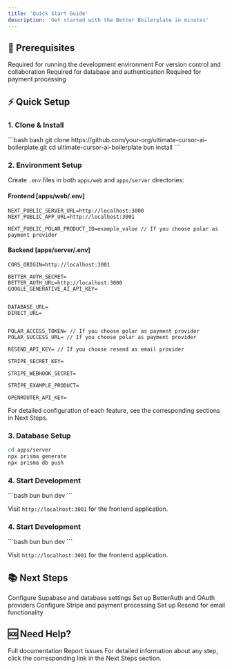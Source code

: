 ```yaml
---
title: 'Quick Start Guide'
description: 'Get started with the Better Boilerplate in minutes'
---
```


## 🚀 Prerequisites

<CardGroup cols={2}>
  <Card title="Bun 1.0+" icon="code">
    Required for running the development environment
  </Card>
  <Card title="Git" icon="code-branch">
    For version control and collaboration
  </Card>
  <Card title="Supabase Account" icon="database">
    Required for database and authentication
  </Card>
  <Card title="Stripe Account" icon="credit-card">
    Required for payment processing
  </Card>
</CardGroup>

## ⚡ Quick Setup

### 1. Clone & Install

<CodeGroup>
```bash bash
git clone https://github.com/your-org/ultimate-cursor-ai-boilerplate.git
cd ultimate-cursor-ai-boilerplate
bun install
```
</CodeGroup>

### 2. Environment Setup

Create `.env` files in both `apps/web` and `apps/server` directories:

#### Frontend [apps/web/.env]
```env
NEXT_PUBLIC_SERVER_URL=http://localhost:3000
NEXT_PUBLIC_APP_URL=http://localhost:3001

NEXT_PUBLIC_POLAR_PRODUCT_ID=example_value // If you choose polar as payment provider
```

#### Backend [apps/server/.env]
```env
CORS_ORIGIN=http://localhost:3001

BETTER_AUTH_SECRET=
BETTER_AUTH_URL=http://localhost:3000
GOOGLE_GENERATIVE_AI_API_KEY=


DATABASE_URL=
DIRECT_URL=


POLAR_ACCESS_TOKEN= // If you choose polar as payment provider
POLAR_SUCCESS_URL= // If you choose polar as payment provider

RESEND_API_KEY= // If you choose resend as email provider

STRIPE_SECRET_KEY=

STRIPE_WEBHOOK_SECRET=

STRIPE_EXAMPLE_PRODUCT=

OPENROUTER_API_KEY=
```

For detailed configuration of each feature, see the corresponding sections in Next Steps.

### 3. Database Setup

```bash
cd apps/server
npx prisma generate
npx prisma db push
```

### 4. Start Development

<CodeGroup>
```bash bun
bun dev
```
</CodeGroup>

Visit `http://localhost:3001` for the frontend application.


### 4. Start Development

<CodeGroup>
```bash bun
bun dev
```
</CodeGroup>

Visit `http://localhost:3001` for the frontend application.

## 📚 Next Steps

<CardGroup cols={2}>
  <Card title="Database Setup" icon="database" href="/database/index">
    Configure Supabase and database settings
  </Card>
  <Card title="Authentication" icon="key" href="/auth/index">
    Set up BetterAuth and OAuth providers
  </Card>
  <Card title="Payments" icon="credit-card" href="/payment/index">
    Configure Stripe and payment processing
  </Card>
  <Card title="Email" icon="mail" href="/email/index">
    Set up Resend for email functionality
  </Card>
</CardGroup>

## 🆘 Need Help?

<CardGroup cols={2}>
  <Card title="Documentation" icon="book" href="/index">
    Full documentation
  </Card>
  <Card title="GitHub Issues" icon="github" href="https://github.com/your-org/ultimate-cursor-ai-boilerplate/issues">
    Report issues
  </Card>
</CardGroup>

<Note>
  For detailed information about any step, click the corresponding link in the Next Steps section.
</Note>
